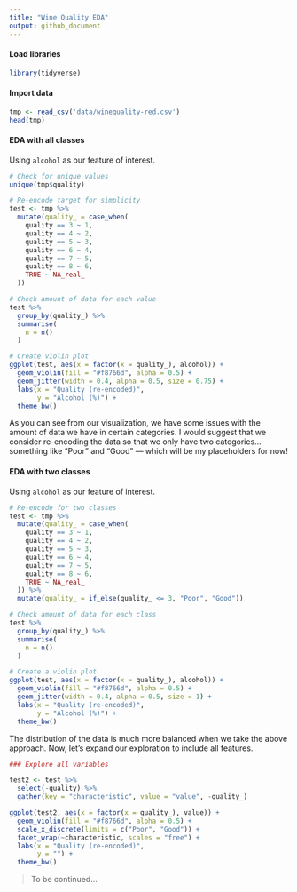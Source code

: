 ```yaml
---
title: "Wine Quality EDA"
output: github_document
---
```


#### Load libraries

```r

library(tidyverse)

```

#### Import data

```r

tmp <- read_csv('data/winequality-red.csv')
head(tmp)

```

#### EDA with all classes
Using `alcohol` as our feature of interest.

```r

# Check for unique values
unique(tmp$quality)

# Re-encode target for simplicity
test <- tmp %>%
  mutate(quality_ = case_when(
    quality == 3 ~ 1,
    quality == 4 ~ 2,
    quality == 5 ~ 3,
    quality == 6 ~ 4,
    quality == 7 ~ 5,
    quality == 8 ~ 6,
    TRUE ~ NA_real_
  ))

# Check amount of data for each value
test %>%
  group_by(quality_) %>%
  summarise(
    n = n()
  )

# Create violin plot
ggplot(test, aes(x = factor(x = quality_), alcohol)) +
  geom_violin(fill = "#f8766d", alpha = 0.5) +
  geom_jitter(width = 0.4, alpha = 0.5, size = 0.75) +
  labs(x = "Quality (re-encoded)",
       y = "Alcohol (%)") +
  theme_bw()

```

As you can see from our visualization, we have some issues with the amount of data we have in certain categories.  I would suggest that we consider re-encoding the data so that we only have two categories... something like "Poor" and "Good" --- which will be my placeholders for now!

#### EDA with two classes
Using `alcohol` as our feature of interest.

```r

# Re-encode for two classes
test <- tmp %>%
  mutate(quality_ = case_when(
    quality == 3 ~ 1,
    quality == 4 ~ 2,
    quality == 5 ~ 3,
    quality == 6 ~ 4,
    quality == 7 ~ 5,
    quality == 8 ~ 6,
    TRUE ~ NA_real_
  )) %>%
  mutate(quality_ = if_else(quality_ <= 3, "Poor", "Good"))

# Check amount of data for each class
test %>%
  group_by(quality_) %>%
  summarise(
    n = n()
  )

# Create a violin plot
ggplot(test, aes(x = factor(x = quality_), alcohol)) +
  geom_violin(fill = "#f8766d", alpha = 0.5) +
  geom_jitter(width = 0.4, alpha = 0.5, size = 1) +
  labs(x = "Quality (re-encoded)",
       y = "Alcohol (%)") +
  theme_bw()

```

The distribution of the data is much more balanced when we take the above approach.
Now, let's expand our exploration to include all features.

```r

### Explore all variables

test2 <- test %>%
  select(-quality) %>%
  gather(key = "characteristic", value = "value", -quality_)

ggplot(test2, aes(x = factor(x = quality_), value)) +
  geom_violin(fill = "#f8766d", alpha = 0.5) +
  scale_x_discrete(limits = c("Poor", "Good")) +
  facet_wrap(~characteristic, scales = "free") +
  labs(x = "Quality (re-encoded)",
       y = "") +
  theme_bw()

```

> To be continued...